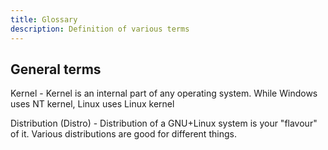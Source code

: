 ```yaml
---
title: Glossary
description: Definition of various terms
---
```


## General terms

Kernel - Kernel is an internal part of any operating system. While Windows uses NT kernel, Linux uses Linux kernel

Distribution (Distro) - Distribution of a GNU+Linux system is your "flavour" of it. Various distributions are good for different things.
